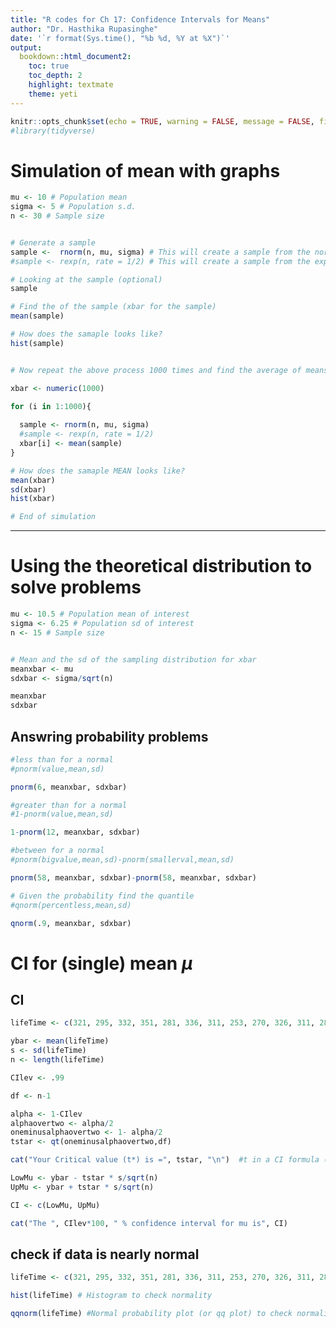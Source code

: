 ```yaml
---
title: "R codes for Ch 17: Confidence Intervals for Means"
author: "Dr. Hasthika Rupasinghe"
date: '`r format(Sys.time(), "%b %d, %Y at %X")`'
output:
  bookdown::html_document2:
    toc: true
    toc_depth: 2
    highlight: textmate
    theme: yeti
---
```



```r
knitr::opts_chunk$set(echo = TRUE, warning = FALSE, message = FALSE, fig.align = "center", comment = NA)
#library(tidyverse)
```



# Simulation of mean with graphs

```r

mu <- 10 # Population mean
sigma <- 5 # Population s.d.
n <- 30 # Sample size


# Generate a sample
sample <-  rnorm(n, mu, sigma) # This will create a sample from the normal distribution
#sample <- rexp(n, rate = 1/2) # This will create a sample from the exponetial distribution

# Looking at the sample (optional)
sample 

# Find the of the sample (xbar for the sample)
mean(sample)

# How does the samaple looks like?
hist(sample)


# Now repeat the above process 1000 times and find the average of means

xbar <- numeric(1000)

for (i in 1:1000){
  
  sample <- rnorm(n, mu, sigma)
  #sample <- rexp(n, rate = 1/2)
  xbar[i] <- mean(sample) 
}

# How does the samaple MEAN looks like?
mean(xbar)
sd(xbar)
hist(xbar)

# End of simulation
```

***

# Using the theoretical distribution to solve problems

```r

mu <- 10.5 # Population mean of interest
sigma <- 6.25 # Population sd of interest
n <- 15 # Sample size 


# Mean and the sd of the sampling distribution for xbar
meanxbar <- mu
sdxbar <- sigma/sqrt(n)

meanxbar
sdxbar

```

## Answring probability problems

```r

#less than for a normal
#pnorm(value,mean,sd)

pnorm(6, meanxbar, sdxbar)

#greater than for a normal
#1-pnorm(value,mean,sd)

1-pnorm(12, meanxbar, sdxbar)

#between for a normal
#pnorm(bigvalue,mean,sd)-pnorm(smallerval,mean,sd)

pnorm(58, meanxbar, sdxbar)-pnorm(58, meanxbar, sdxbar)

# Given the probability find the quantile
#qnorm(percentless,mean,sd)

qnorm(.9, meanxbar, sdxbar)

```


# CI for (single) mean $\mu$

## CI  

```r
lifeTime <- c(321, 295, 332, 351, 281, 336, 311, 253, 270, 326, 311, 288)

ybar <- mean(lifeTime)
s <- sd(lifeTime)
n <- length(lifeTime)

CIlev <- .99

df <- n-1

alpha <- 1-CIlev
alphaovertwo <- alpha/2
oneminusalphaovertwo <- 1- alpha/2
tstar <- qt(oneminusalphaovertwo,df)

cat("Your Critical value (t*) is =", tstar, "\n")  #t in a CI formula (Critical value)

LowMu <- ybar - tstar * s/sqrt(n)
UpMu <- ybar + tstar * s/sqrt(n)

CI <- c(LowMu, UpMu)

cat("The ", CIlev*100, " % confidence interval for mu is", CI)
```


## check if data is nearly normal

```r
lifeTime <- c(321, 295, 332, 351, 281, 336, 311, 253, 270, 326, 311, 288)

hist(lifeTime) # Histogram to check normality

qqnorm(lifeTime) #Normal probability plot (or qq plot) to check normality
```

